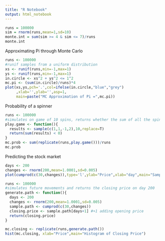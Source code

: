 ```yaml
---
title: "R Notebook"
output: html_notebook
---
```



```r
runs = 100000
sim = rnorm(runs,mean=1,sd=10)
monte.int = sum(sim >= 4 & sim <= 7)/runs
monte.int
```

Approximating Pi through Monte Carlo
```r
runs <- 100000
#runif samples from a uniform distribution
xs <- runif(runs,min=-1,max=1)
ys <- runif(runs,min=-1,max=1)
in.circle <- xs^2 + ys^2 <= 1^2
mc.pi <- (sum(in.circle)/runs)*4
plot(xs,ys,pch='.',col=ifelse(in.circle,"blue","grey")
     ,xlab='',ylab='',asp=1,
     main=paste("MC Approximation of Pi =",mc.pi))
```

Probability of a spinner
```r
runs <- 100000
#simulates on game of 10 spins, returns whether the sum of all the spins is < 0
play.game <- function(){
  results <- sample(c(1,1,-1,2),10,replace=T)
  return(sum(results) < 0)
}
mc.prob <- sum(replicate(runs,play.game()))/runs
mc.prob
```


Predicting the stock market
```r
days <- 200
changes <- rnorm(200,mean=1.0001,sd=0.005)
plot(cumprod(c(30,changes)),type='l',ylab="Price",xlab="day",main="Sample Closing Price")
```

```r
runs <- 100000
#simulates future movements and returns the closing price on day 200
generate.path <- function(){
  days <- 200
  changes <- rnorm(200,mean=1.0001,sd=0.005)
  sample.path <- cumprod(c(30,changes))
  closing.price <- sample.path[days+1] #+1 adding opening price
  return(closing.price)
}

mc.closing <- replicate(runs,generate.path())
hist(mc.closing, xlab="Price",main="Histogram of Closing Price")
```



